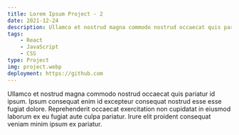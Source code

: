 ```yaml
---
title: Lorem Ipsum Project - 2
date: 2021-12-24
description: Ullamco et nostrud magna commodo nostrud occaecat quis pariatur id ipsum. 
tags:
    - React
    - JavaScript
    - CSS
type: Project
img: project.webp
deployment: https://github.com
---
```


Ullamco et nostrud magna commodo nostrud occaecat quis pariatur id ipsum. Ipsum
consequat enim id excepteur consequat nostrud esse esse fugiat dolore.
Reprehenderit occaecat exercitation non cupidatat in eiusmod laborum ex eu
fugiat aute culpa pariatur. Irure elit proident consequat veniam minim ipsum ex
pariatur.
